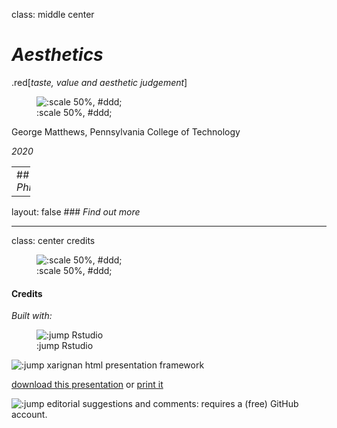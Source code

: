 class: middle center

# *Aesthetics*

.red[*taste, value and aesthetic judgement*]

![:scale 50%, #ddd;](img/construction.png)

George Matthews, Pennsylvania College of Technology

*2020*

---
## *Art and Philosophy*

---

layout: false
### *Find out more*









---
class: center credits

![:scale 50%, #ddd;](img/01/g-1.jpg)

#### Credits

*Built with:*

![:jump Rstudio](https://rstudio.com/products/rstudio/) 

![:jump xarignan](https://github.com/yihui/xaringan) html presentation framework 

<!-- *Photos by:* -->



[download this presentation](./pdf/07-art.pdf) or [print it](./pdf/07-art-print.pdf)

![:jump editorial suggestions and comments](https://github.com/gwmatthews/philosophy-slideshows/issues): requires a (free) GitHub account.


